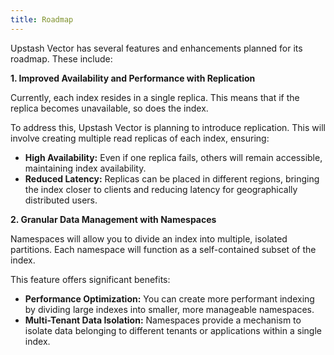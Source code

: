 ```yaml
---
title: Roadmap
---
```


Upstash Vector has several features and enhancements planned for its roadmap. These include:

**1. Improved Availability and Performance with Replication**

Currently, each index resides in a single replica. This means that if the replica becomes unavailable, so does the index.

To address this, Upstash Vector is planning to introduce replication. This will involve creating multiple read replicas of each index, ensuring:

- **High Availability:** Even if one replica fails, others will remain accessible, maintaining index availability.
- **Reduced Latency:** Replicas can be placed in different regions, bringing the index closer to clients and reducing latency for geographically distributed users.

**2. Granular Data Management with Namespaces**

Namespaces will allow you to divide an index into multiple, isolated partitions.
Each namespace will function as a self-contained subset of the index.

This feature offers significant benefits:

- **Performance Optimization:** You can create more performant indexing by dividing large indexes into smaller, more manageable namespaces.
- **Multi-Tenant Data Isolation:** Namespaces provide a mechanism to isolate data belonging to different tenants or applications within a single index.
